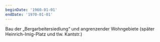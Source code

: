 ```yaml
---
beginDate: '1960-01-01'
endDate: '1970-01-01'
---
```


Bau der „Bergarbeitersiedlung“ und angrenzender Wohngebiete (später
Heinrich-Imig-Platz und tlw. Kantstr.)
